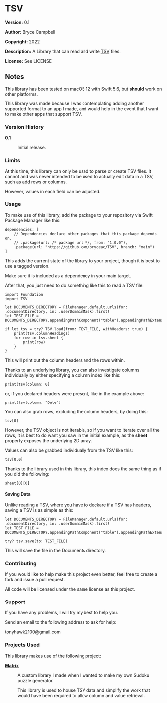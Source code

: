 =TSV=

'''Version:''' 0.1

'''Author:''' Bryce Campbell

'''Copyright:''' 2022

'''Description:''' A Library that can read and write <abbr title="tab separated value">TSV</abbr> files.

'''License:''' See LICENSE

==Notes==

This library has been tested on macOS 12 with Swift 5.6, 
but <strong>should</strong> work on other platforms.

This library was made because I was contemplating 
adding another supported format to an app I made, 
and would help in the event that I want to make 
other apps that support TSV.

===Version History===

<dl>
<dt style="font-weight:bold">0.1</dt>
<dd>
<p>Initial release.</p>
</dd>
</dl>

===Limits===

At this time, this library can only be used to parse or create TSV files. 
It cannot and was never intended to be used to actually edit data in a TSV, 
such as add rows or columns.

However, values in each field can be adjusted.

===Usage===

To make use of this library, 
add the package to your repository via Swift Package Manager like this:

<pre>
dependencies: [
    // Dependencies declare other packages that this package depends on.
    // .package(url: /* package url */, from: "1.0.0"),
    .package(url: "https://github.com/bryceac/TSV", branch: "main")
]
</pre>

This adds the current state of the library to your project, 
though it is best to use a tagged version.

Make sure it is included as a dependency in your main target.

After that, you just need to do something like this to read a TSV file:

<pre>
import Foundation
import TSV

let DOCUMENTS_DIRECTORY = FileManager.default.urls(for: .documentDirectory, in: .userDomainMask).first!
let TEST_FILE = DOCUMENTS_DIRECTORY.appendingPathComponent("table").appendingPathExtension("tsv")

if let tsv = try? TSV.load(from: TEST_FILE, withHeaders: true) {
    print(tsv.columnHeadings)
    for row in tsv.sheet {
        print(row)
    }
}
</pre>

This will print out the column headers and the rows within.

Thanks to an underlying library, 
you can also investigate columns individually by either specifying a column index like this:

<pre>
print(tsv[column: 0]
</pre>

or, if you declared headers were present, like in the example above:

<pre>
print(tsv[column: "Date"]
</pre>

You can also grab rows, excluding the column headers, by doing this:

<pre>
tsv[0]
</pre>

However, the TSV object is not iterable, so if you want to iterate over all 
the rows, it is best to do want you saw in the initial example, as the 
<strong>sheet</strong> property exposes the underlying 2D array.

Values can also be grabbed individually from the TSV like this:

<pre>
tsv[0,0]
</pre>

Thanks to the library used in this library, 
this index does the same thing as if you did the following:

<pre>
sheet[0][0]
</pre>

====Saving Data====

Unlike reading a TSV, where you have to deckare if a TSV has headers, 
saving a TSV is as simple as this:

<pre>
let DOCUMENTS_DIRECTORY = FileManager.default.urls(for: .documentDirectory, in: .userDomainMask).first!
let TEST_FILE = DOCUMENTS_DIRECTORY.appendingPathComponent("table").appendingPathExtension("tsv")

try? tsv.save(to: TEST_FILE)
</pre>

This will save the file in the Documents directory.

===Contributing===

If you would like to help make this project even better, feel free 
to create a fork and issue a pull request.

All code will be licensed under the same license as this project.

===Support===

If you have any problems, I will try my best to help you. 

Send an email to the following address to ask for help:

tonyhawk2100@gmail.com

===Projects Used===

This library makes use of the following project:

<dl>
<dt style="font-weight:bold"><a href="https://github.com/bryceac/Matrix">Matrix</a></dt>
<dd>
<p>A custom library I made when I 
wanted to make my own Sudoku puzzle generator.</p>
<p>This library is used to house TSV data 
and simplify the work 
that would have been 
required to allow column and value retrieval.</p>
</dd>
</dl>